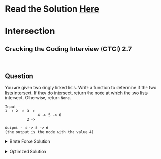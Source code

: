 # Read the Solution [Here](https://quastor.org/cracking-the-coding-interview/linked-lists/intersection)

# Intersection

## Cracking the Coding Interview (CTCI) 2.7

<br />

## Question

You are given two singly linked lists. Write a function to determine if the two lists intersect. If they do intersect, return the node at which the two lists intersect. Otherwise, return `None`.

```
Input -
1 -> 2 -> 3 ->
               4 -> 5 -> 6
          2 ->

Output - 4 -> 5 -> 6
(the output is the node with the value 4)
```

<details>
  <summary>Brute Force Solution</summary>


We can solve this by using a set. We first iterate through the first linked list and put every node in the set.

<br />

We then iterate through the second linked list and check if the node is in the set. If it is, then we return the node.

```python
def intersection(l1, l2):
    nodeSet = set()
    cur = l1

    while cur:
        nodeSet.add(cur)
        cur = cur.next

    cur = l2

    while cur:
        if cur in nodeSet:
            return cur

    return None
```

The time complexity is $$O(n)$$ and the space complexity is $$O(n)$$.

</details>


<br />

<details>
  <summary>Optimzed Solution</summary>


The unoptimzed solution requires linear space time. Can we do better? We can!

<br />

We will use two pointers, `p1` and `p2`. `p1` points to the head of `l1` and `p2` points to the head of `l2`. We'll traverse both linked lists. When `p1` reaches the tail of `l1`, then we will redirect `p1` to the head of `l2`. We do the same for `p2`. When `p2` reaches the tail of `l2`, we will redirect it to `l1`. If the pointers are ever pointing to the same node (`p1 == p2`), then that is the intersecting node. Let's talk about why this approach works.

<br /> <br />

Let's say we have two linked lists that intersect. `p1` points to the head of the first linked list and `p2` points to the head of the second.

<img
  src="/assets/ctci/linked-lists/intersection/intersection.001.jpeg"
  alt="intersecting linked lists"
  height={470}
  width={830}
  layout="responsive"
  loading="eager"
/>

We move `p1` and `p2` to `p1.next` and `p2.next` and traverse both linked lists. `p1` has traveled 1 node and `p2` has traveled 1 node.

<img
  src="/assets/ctci/linked-lists/intersection/intersection.002.jpeg"
  alt="intersecting linked lists"
  height={470}
  width={830}
  layout="responsive"
/>

We move `p1` and `p2` to `p1.next` and `p2.next` and continue traversing both linked lists. `p1` has traveled 2 nodes and `p2` has traveled 2 nodes.

<img
  src="/assets/ctci/linked-lists/intersection/intersection.003.jpeg"
  alt="intersecting linked lists"
  height={470}
  width={830}
  layout="responsive"
/>

We move `p1` and `p2` to `p1.next` and `p2.next` and continue traversing both linked lists. `p1` has traveled 3 nodes and `p2` has traveled 3 nodes.

<img
  src="/assets/ctci/linked-lists/intersection/intersection.004.jpeg"
  alt="intersecting linked lists"
  height={470}
  width={830}
  layout="responsive"
/>

We move `p1` and `p2` to `p1.next` and `p2.next` and continue traversing both linked lists. `p1` has traveled 4 nodes and `p2` has traveled 4 nodes.

<img
  src="/assets/ctci/linked-lists/intersection/intersection.005.jpeg"
  alt="intersecting linked lists"
  height={470}
  width={830}
  layout="responsive"
/>

We move `p1` and `p2` to `p1.next` and `p2.next` and continue traversing both linked lists. `p1` has traveled 5 nodes and `p2` has traveled 5 nodes.

<img
  src="/assets/ctci/linked-lists/intersection/intersection.006.jpeg"
  alt="intersecting linked lists"
  height={470}
  width={830}
  layout="responsive"
/>

We move `p1` and `p2` to `p1.next` and `p2.next` and continue traversing both linked lists. `p1` has traveled 6 nodes and `p2` has traveled 6 nodes.

<img
  src="/assets/ctci/linked-lists/intersection/intersection.007.jpeg"
  alt="intersecting linked lists"
  height={470}
  width={830}
  layout="responsive"
/>

We move `p1` and `p2` to `p1.next` and `p2.next` and continue traversing both linked lists. `p1` has traveled 7 nodes and `p2` has traveled 7 nodes.

<img
  src="/assets/ctci/linked-lists/intersection/intersection.008.jpeg"
  alt="intersecting linked lists"
  height={470}
  width={830}
  layout="responsive"
/>

We move `p1` and `p2` to `p1.next` and `p2.next`. Now `p1` and `p2` point to the same node! This node is the intersection node of the two linked lists. Both nodes have traveled 8 nodes.

<img
  src="/assets/ctci/linked-lists/intersection/intersection.009.jpeg"
  alt="intersecting linked lists"
  height={470}
  width={830}
  layout="responsive"
/>

Both `p1` and `p2` will be guaranteed to meet at the intersection point with this approach, since they're both traversing the same amount of nodes. If there is no intersection point, then both `p1` and `p2` will eventually be at `None` and we can return `None` (meaning there is no intersection point).

```python
def intersection(l1, l2):
    p1 = l1
    p2 = l2
    p1Switch = False
    p2Switch = False

    while (p1 or not p1Switch) and (p2 or not p2Switch):
        if p1 == p2:
            return p1
        p1 = p1.next
        p2 = p2.next

        if p1 is None and not p1Switch:
            p1 = l2
            p1Switch = True

        if p2 is None and not p2Switch:
            p2 = l1
            p2Switch = True
```

The time complexity is $$O(n)$$ and the space complexity is $$O(1)$$.

</details>

